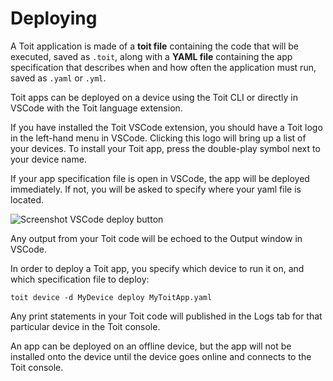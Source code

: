 
# Deploying

A Toit application is made of a **toit file** containing the code that will be executed, saved as `.toit`, along with a **YAML file** containing the app specification that describes when and how often the application must run, saved as `.yaml` or `.yml`.

Toit apps can be deployed on a device using the Toit CLI or directly in VSCode with the Toit language extension.

<Tabs>
<Tab label="VSCode">

If you have installed the Toit VSCode extension, you should have a Toit logo in the left-hand menu in VSCode. Clicking this logo will bring up a list of your devices. 
To install your Toit app, press the double-play symbol next to your device name.

If your app specification file is open in VSCode, the app will be deployed immediately. If not, you will be asked to specify where your yaml file is located.

<img src={vscode_deploy} alt="Screenshot VSCode deploy button" />

Any output from your Toit code will be echoed to the Output window in VSCode.


</Tab>
<Tab label="CLI">

In order to deploy a Toit app, you specify which device to run it on, and which specification file to deploy:

```shell
toit device -d MyDevice deploy MyToitApp.yaml
```

Any print statements in your Toit code will published in the Logs tab for that particular device in the Toit console.

</Tab>
</Tabs>

<Note>

An app can be deployed on an offline device, but the app will not be installed onto the device until the device goes online and connects to the Toit console.

</Note>